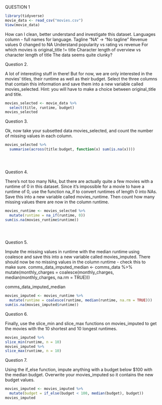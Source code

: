 QUESTION 1


```r
library(tidyverse)
movie_data <- read_csv("movies.csv")
View(movie_data)
```
How can I clean, better understand and investigate this dataset.
Languages column - full names for language.
Tagline "NA" -> "No tagline"
Revenue values 0 changed to NA
Understand popularity vs rating vs revenue
For which movies is original_title != title
Character length of overview vs character length of title
The data seems quite clunky?

Question 2.

A lot of interesting stuff in there! But for now, we are only interested in the movies’ titles, their runtime as well as their budget. Select the three columns that contain this information and save them into a new variable called movies_selected. Hint: you will have to make a choice between original_title and title.

```r
movies_selected <- movie_data %>% 
  select(title, runtime, budget)
movies_selected
```

Question 3.

Ok, now take your subsetted data movies_selected, and count the number of missing values in each column.

```r
movies_selected %>% 
  summarise(across(title:budget, function(x) sum(is.na(x))))

  
  
```

Question 4.

There’s not too many NAs, but there are actually quite a few movies with a runtime of 0 in this dataset. Since it’s impossible for a movie to have a runtime of 0, use the function na_if to convert runtimes of length 0 into NAs. Save this into a new variable called movies_runtime. Then count how many missing values there are now in the column runtime.
```r
movies_runtime <- movies_selected %>% 
  mutate(runtime = na_if(runtime, 0))
sum(is.na(movies_runtime$runtime))
  
    



```
Question 5.

Impute the missing values in runtime with the median runtime using coalesce and save this into a new variable called movies_imputed. There should now be no missing values in the column runtime - check this to make sure.
comms_data_imputed_median <- comms_data %>%
    mutate(monthly_charges = coalesce(monthly_charges, median(monthly_charges, na.rm = TRUE)))

comms_data_imputed_median
```r
movies_imputed <- movies_runtime %>% 
  mutate(runtime = coalesce(runtime, median(runtime, na.rm = TRUE)))
sum(is.na(movies_imputed$runtime))

```
Question 6.

Finally, use the slice_min and slice_max functions on movies_imputed to get the movies with the 10 shortest and 10 longest runtimes.

```r
movies_imputed %>% 
slice_min(runtime, n = 10)
movies_imputed %>% 
slice_max(runtime, n = 10)


```
Question 7.

Using the if_else function, impute anything with a budget below $100 with the median budget. Overwrite your movies_imputed so it contains the new budget values.

```r
movies_imputed <- movies_imputed %>% 
  mutate(budget = if_else(budget < 100, median(budget), budget))
movies_imputed
```



